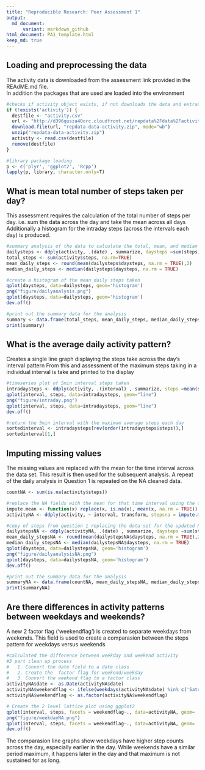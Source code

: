 ```yaml
---
title: "Reproducible Research: Peer Assessment 1"
output:
  md_document:
      variant: markdown_github
html_document: PA1_template.html
keep_md: true
---
```



## Loading and preprocessing the data
The activity data is downloaded from the assessment link provided in the REAdME.md file.  
In addition the packages that are used are loaded into the environment

```r
#checks if activity object exists, if not downloads the data and extracts from the zip file 
if (!exists('activity')) {
  destfile <- "activity.csv"
  url <- "http://d396qusza40orc.cloudfront.net/repdata%2Fdata%2Factivity.zip"
  download.file(url, "repdata-data-activity.zip", mode="wb")
  unzip("repdata-data-activity.zip")
  activity <- read.csv(destfile)
  remove(destfile)
}

#library package loading
p <- c('plyr', 'ggplot2', 'Rcpp')
lapply(p, library, character.only=T)
```


## What is mean total number of steps taken per day?

This assessment requires the calculation of the total number of steps per day. i.e. sum the data across the day and take the mean across all days  
Additionally a histogram for the intraday steps (across the intervals each day) is produced.
```r
#summary analysis of the data to calculate the total, mean, and median daily steps
dailysteps <- ddply(activity, .(date) , summarize, daysteps =sum(steps))
total_steps <- sum(activity$steps, na.rm=TRUE)
mean_daily_steps <- round(mean(dailysteps$daysteps, na.rm = TRUE),2)
median_daily_steps <- median(dailysteps$daysteps, na.rm = TRUE)

#create a histogram of the mean daily steps taken
qplot(daysteps, data=dailysteps, geom='histogram')
png("figure/dailyanalysis.png")
qplot(daysteps, data=dailysteps, geom='histogram')
dev.off()

#print out the summary data for the analysis
summary <- data.frame(total_steps, mean_daily_steps, median_daily_steps)
print(summary)

```


## What is the average daily activity pattern?

Creates a single line graph displaying the steps take across the day's interval pattern
From this and assessment of the maximum steps taking in a individual interval is take and printed to the display
```r
#timeseries plot of 5min interval steps taken
intradaysteps <- ddply(activity, .(interval) , summarize, steps =mean(steps, na.rm = TRUE))
qplot(interval, steps, data=intradaysteps, geom="line")
png("figure/intraday.png")
qplot(interval, steps, data=intradaysteps, geom="line")
dev.off()

#return the 5min interval with the maximum average steps each day
sortedinterval <- intradaysteps[rev(order(intradaysteps$steps)),]
sortedinterval[1,]
```


## Imputing missing values
The missing values are replaced with the mean for the time interval across the data set. This result is then used for the subsequent analysis.
A repeat of the daily analysis in Question 1 is repeated on the NA cleaned data.
```r
countNA <- sum(is.na(activity$steps))

#replace the NA fields with the mean for that time interval using the optmatch package
impute.mean <- function(x) replace(x, is.na(x), mean(x, na.rm = TRUE))
activityNA <- ddply(activity, ~ interval, transform, stepsna = impute.mean(steps))

#copy of steps from question 1 replacing the data set for the updated NA cleaned data
dailystepsNA <- ddply(activityNA, .(date) , summarize, daysteps =sum(stepsna))
mean_daily_stepsNA <- round(mean(dailystepsNA$daysteps, na.rm = TRUE),2)
median_daily_stepsNA <- median(dailystepsNA$daysteps, na.rm = TRUE)
qplot(daysteps, data=dailystepsNA, geom='histogram')
png("figure/dailyanalysisNA.png")
qplot(daysteps, data=dailystepsNA, geom='histogram')
dev.off()

#print out the summary data for the analysis
summaryNA <- data.frame(countNA, mean_daily_stepsNA, median_daily_stepsNA)
print(summaryNA)
```


## Are there differences in activity patterns between weekdays and weekends?
A new 2 factor flag ('weekendflag') is created to separate weekdays from weekends. This field is used to create a comparasion between the steps pattern for weekdays versus weekends
```r
#calculated the difference between weekday and weekend activity
#3 part clean up process 
#   1. Convert the date field to a date class
#   2. Create the  factor flag for weekend/weekday
#   3. Convert the weekend flag to a factor class
activityNA$date <- as.Date(activityNA$date)
activityNA$weekendflag <- ifelse(weekdays(activityNA$date) %in% c('Saturday', 'Sunday'),'weekend', 'weekday') 
activityNA$weekendflag <- as.factor(activityNA$weekendflag)

# Create the 2 level lattice plot using ggplot2
qplot(interval, steps, facets = weekendflag~., data=activityNA, geom= 'line')
png("figure/weekdayNA.png")
qplot(interval, steps, facets = weekendflag~., data=activityNA, geom= 'line')
dev.off()
```

The comparasion line graphs show weekdays have higher step counts across the day, especially earlier in the day. While weekends have a similar period maximum, it happens later in the day and that maximum is not sustained for as long.